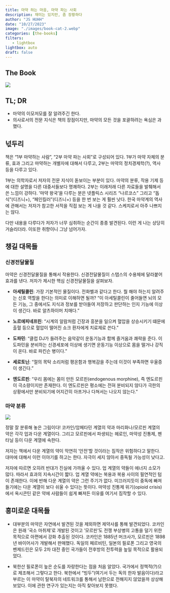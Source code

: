 ```yaml
---
title: 마약 하는 마음, 마약 파는 사회
description: 재미는 있지만, 좀 장황하다
author: "JS HUHH"
date: "10/27/2023"
image: "./images/book-cat-2.webp"
categories: [the-books]
filters:
   - lightbox
lightbox: auto
draft: false
---
```

::: {layout="[[20,-1, 50]]"}
## The Book
[![](https://image.aladin.co.kr/product/32626/17/cover500/e432532385_1.jpg)](https://www.aladin.co.kr/shop/wproduct.aspx?ItemId=326261783)

::::{layout-ncol=1}
## TL; DR
- 마약의 이모저모를 잘 알려주긴 한다. 
- 의사로서의 전문 지식은 책의 장점이지만, 마약의 모든 것을 포괄하려는 욕심은 과했다. 
::::
:::


## 넋두리

책은 "1부 마약하는 사람", "2부 마약 파는 사회"로 구성되어 있다. 1부가 마약 자체의 분류, 효과 그리고 마약하는 개별자에 대해서 다루고, 2부는 마약의 정치경제학(?), 역사 등을 다루고 있다. 

1부는 의학자로서 저자의 전문 지식이 돋보이는 부분이 있다. 마약의 분류, 작용 기제 등에 대한 설명을 다른 대중서들보다 명쾌하다. 2부는 이래저래 다른 자료들을 발췌해서 쓴 느낌이 강하다. '마약 왕국'을 다루는 분은 넷플릭스 시리즈 "나르코스" 그리고 "돕식"(디즈니+), "페인킬러"(디즈니+) 등을 한 번 보는 게 훨씬 낫다. 한국 마약계의 역사에 관해서는 저자가 참고한 서적을 직접 보는 게 나을 것 같다. 스케치로서 아주 나쁘지는 않다. 

다만 내용을 다루다가 저자가 너무 심취하는 순간이 종종 발견된다. 이런 게 나는 상당히 거슬리더라. 이또한 취향이니 그냥 넘어가자. 

## 챙길 대목들
### 신경전달물질

마약은 신경전달물질을 통해서 작용한다. 신경전달물질이 스탭스의 수용체에 달라붙어 효과를 낸다. 저자가 제시한 핵심 신경전달물질을 살펴보자. 

- **아세틸콜린**: 가장 기본적인 물질이다. 전화벨과 같다고 한다. 뭘 해야 하는지 알려주는 신호 역할을 한다는 의미로 이해하면 될까? "이 아세틸콜린이 줄어들면 뇌의 모든 기능, 그 중에서도 지식과 정보를 받아들여 저장하고 판단하는 인지 기능에 이상이 생긴다. 바로 알츠하이머 치매다."

- **노르에피네프린**: "시계의 알람처럼 긴장과 흥분을 일으켜 혈압을 상승시키기 떄문에 출혈 등으로 혈압이 떨어진 쇼크 환자에게 치료제로 쓴다."

- **도파민**: "클럽 DJ가 들려주는 음악같이 운동기능과 함께 즐거움과 쾌락을 준다. 이 도파민을 분비하는 신경세포에 이상에 생기면 운동기능 이상으로 몸을 떨거나 강직이 온다. 바로 파킨슨 병이다."

- **세로토닌**: "절의 목탁 소리처럼 평온함과 행복감을 주는데 이것이 부족하면 우울증이 생긴다."

- **엔도르핀**: "우리 몸에는 몸이 만든 모르핀(endogenous morphine), 즉 엔도르핀이 극소량이지만 존재한다. 이 엔도르핀은 평소에는 전혀 분비되지 않다가 극한의 상황에서만 분비되기에 어지간히 아프거나 다쳐서는 나오지 않는다." 


### 마약 분류 

![](./images/drugmap.png)

정말 잘 분류해 놓은 그림이다! 코카인/암페타민 계열의 약과 마리화나/모르핀 계열의 약은 각각 업과 다운 계열이다. 그리고 모르핀에서 파생되는 헤로인, 마약성 진통제, 펜타닐 등이 다운 계열에 속한다. 

저자는 책에서 다운 계열의 약이 막연히 '안전'할 것이라는 짐작은 위험하다고 말한다. 대마에 대해서 이런 이야기를 하고는 한다. 자극이 세지 않아서 중독될 가능성이 낮다고. 

저자에 따르면 오히려 반대가 진실에 가까울 수 있다. 업 계열의 약들이 에너지 소모가 많다. 따라서 효과의 지속시간이 짧다. 업 계열 약에는 복용과 복용 사이의 필연적인 텀이 존재한다. 이에 반해 다운 계열의 약은 그런 주기가 없다. 미끄러지듯이 중독에 빠져들기에는 다운 계열이 보다 쉬울 수 있다는 뜻이다. 마약성 진통제 위기(opioid crisis)에서 옥시콘틴 같은 약에 사람들이 쉽게 빠져든 이유를 여기서 짐작할 수 있다.  

## 흥미로운 대목들

- 대부분의 마약은 자연에서 발견된 것을 제외하면 제약사를 통해 발견되었다. 코카인은 원래 '국소 마취제'로 개발된 것이고 '모르핀'도 전쟁 부상병의 고통을 덜기 위한 목적으로 아편에서 강화 추출된 것이다. 코카인은 1885년 머크사가, 모르핀은 1898년 바이어사가 개발해서 판매했다. 독일의 페르비틴, 일본의 필로폰 그리고 영국의 벤제드린은 모두 2차 대전 중인 국가들이 전후방의 전투력을 높일 목적으로 활용되었다. 

- 북한산 필로폰이 높은 순도를 자랑한다는 점을 처음 알았다. 국가에서 정책적(?)으로 제조해서 그렇다고 한다. 북한에서 "빙두"(여기서 두는 독의 한자 발음이다)라고 부르는 이 마약이 탈북자의 네트워크를 통해서 남한으로 전해지지 않았을까 상상해 보았다. 이에 관한 연구가 있는지는 아직 찾아보지 못했다. 